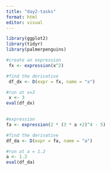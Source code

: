 ```yaml
---
title: "day2-tasks"
format: html
editor: visual
---
```


```r
library(ggplot2)
library(tidyr)
library(palmerpenguins)
```

```r
#create an expression
 fx <- expression(x^2)

#find the derivative
 df_dx <- D(expr = fx, name = "x")

#run at x=3
 x <- 3
eval(df_dx)
 
```

```r
#expression
fa <- expression(2 * (3 * a +2)^4 - 5)

#find the derivative
df_da <- D(expr = fa, name = "a")

#run at a = 1.2
a <- 1.2
eval(df_da)
```

